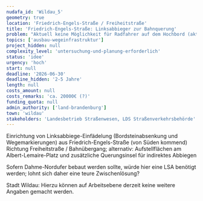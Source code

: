 ```yaml
---
nudafa_id: 'Wildau_5'
geometry: true
location: 'Friedrich-Engels-Straße / Freiheitstraße'
title: 'Friedrich-Engels-Straße: Linksabbieger zur Bahnquerung'
problem: "Aktuell keine Möglichkeit für Radfahrer auf dem Hochbord (aktuell hier: Gehweg/Rad frei), sich auf die Straße zum Linksabbiegen einzuordnen; auch indirektes Linksabbiegen hinter der Kreuzung aufgrund mangelnder Aufstellflächen derzeit nicht möglich; Folge: Radfahrer müssen vor Kreuzung absteigen und über die Querungsinsel bei Janny's Eis, danach illegales Linksfahren über den Bahnübergang und weiter"
topics: ['ausbau-wegeinfrastruktur']
project_hidden: null
complexity_level: 'untersuchung-und-planung-erforderlich'
status: 'idee'
urgency: 'hoch'
start: null
deadline: '2026-06-30'
deadline_hidden: '2-5 Jahre'
length: null
costs_amount: null
costs_remarks: 'ca. 20000€ (?)'
funding_quota: null
admin_authority: ['land-brandenburg']
town: 'wildau'
stakeholders: 'Landesbetrieb Straßenwesen, LDS Straßenverkehrsbehörde'
---
```


Einrichtung von Linksabbiege-Einfädelung (Bordsteinabsenkung und Wegemarkierungen) aus Friedrich-Engels-Straße (von Süden kommend) Richtung Freiheitstraße / Bahnübergang; alternativ: Aufstellflächen am Albert-Lemaire-Platz und zusätzliche Querungsinsel für indirektes Abbiegen

Sofern Dahme-Nordufer bebaut werden sollte, würde hier eine LSA benötigt werden; lohnt sich daher eine teure Zwischenlösung?

Stadt Wildau: Hierzu können auf Arbeitsebene derzeit keine weitere Angaben gemacht werden.
